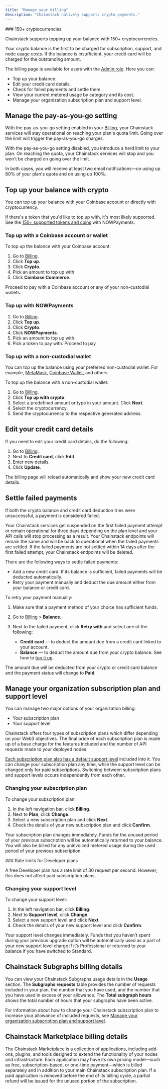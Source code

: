 ```yaml
---
title: "Manage your billing"
description: "Chainstack natively supports crypto payments."
---
```



<Info>
   ### 150+ cryptocurrencies

   Chainstack supports topping up your balance with 150+ cryptocurrencies.
</Info>

 Your crypto balance is the first to be charged for subscription, support, and node usage costs. If the balance is insufficient, your credit card will be charged for the outstanding amount.

 The billing page is available for users with the [Admin role](/docs/manage-your-organization#users-and-their-roles). Here you can:

 * Top up your balance.
 * Edit your credit card details.
 * Check for failed payments and settle them.
 * View your current metered usage by category and its cost.
 * Manage your organization subscription plan and support level.

 ## Manage the pay-as-you-go setting

 With the pay-as-you-go setting enabled in your [Billing](https://console.chainstack.com/user/settings/billing), your Chainstack services will stay operational on reaching your plan's quota limit. Going over the limit will trigger the pay-as-you-go charges.

 With the pay-as-you-go setting disabled, you introduce a hard limit to your plan. On reaching the quota, your Chainstack services will stop and you won't be charged on going over the limit.

 In both cases, you will receive at least two email notifications—on using up 80% of your plan's quota and on using up 100%.

 ## Top up your balance with crypto

 You can top up your balance with your Coinbase account or directly with cryptocurrency.

 If there's a token that you'd like to top up with, it's most likely supported. See the [150+ supported tokens and coins](https://nowpayments.io/supported-coins) with NOWPayments.

 ### Top up with a Coinbase account or wallet

 To top up the balance with your Coinbase account:

 1. Go to [Billing](https://console.chainstack.com/user/settings/billing).
2. Click **Top up**.
3. Click **Crypto**.
4. Pick an amount to top up with
5. Click **Coinbase Commerce**.

 Proceed to pay with a Coinbase account or any of your non-custodial wallets.

 ### Top up with NOWPayments

1. Go to [Billing](https://console.chainstack.com/user/settings/billing).
2. Click **Top up**.
3. Click **Crypto**.
4. Click **NOWPayments**.
5. Pick an amount to top up with.
6. Pick a token to pay with. Proceed to pay

 ### Top up with a non-custodial wallet

 You can top up the balance using your preferred non-custodial wallet. For example, [MetaMask](https://metamask.io/), [Coinbase Wallet](https://www.coinbase.com/wallet), and others.

 To top up the balance with a non-custodial wallet:

1. Go to [Billing](https://console.chainstack.com/user/settings/billing).
2. Click **Top up with crypto**.
3. Select a predefined amount or type in your amount. Click **Next**.
4. Select the cryptocurrency.
5. Send the cryptocurrency to the respective generated address.

 ## Edit your credit card details

 If you need to edit your credit card details, do the following:

1. Go to [Billing](https://console.chainstack.com/user/settings/billing).
2. Next to **Credit card**, click **Edit**.
3. Enter new details.
4. Click **Update**.

 The billing page will reload automatically and show your new credit card details.

 ## Settle failed payments

 If both the crypto balance and credit card deduction tries were unsuccessful, a payment is considered failed.

 Your Chainstack services get suspended on the first failed payment attempt or remain operational for three days depending on the plan level and your API calls will stop processing as a result. Your Chainstack endpoints will remain the same and will be back to operational when the failed payments are settled. If the failed payments are not settled within 14 days after the first failed attempt, your Chainstack endpoints will be deleted.

 There are the following ways to settle failed payments:

 * Add a new credit card. If its balance is sufficient, failed payments will be deducted automatically.
 * Retry your payment manually and deduct the due amount either from your balance or credit card.

 To retry your payment manually:

 1. Make sure that a payment method of your choice has sufficient funds.

 2. Go to [Billing](https://console.chainstack.com/user/settings/billing) > **Balance**.

 3. Next to the failed payment, click **Retry with** and select one of the following:

    * **Credit card** — to deduct the amount due from a credit card linked to your account.
    * **Balance** — to deduct the amount due from your crypto balance. See how to [top it up](/docs/manage-your-billing#top-up-your-balance-with-crypto).

 The amount due will be deducted from your crypto or credit card balance and the payment status will change to **Paid**.

 ## Manage your organization subscription plan and support level

 You can manage two major options of your organization billing:

 * Your subscription plan
 * Your support level

 Chainstack offers four types of subscription plans which differ depending on your Web3 objectives. The final price of each subscription plan is made up of a base charge for the features included and the number of API requests made to your deployed nodes.

 [Each subscription plan also has a default support level](https://chainstack.com/pricing/) included into it. You can change your subscription plan any time, while the support level can be changed only for paid subscriptions. Switching between subscription plans and support levels occurs independently from each other.

 ### Changing your subscription plan

 To change your subscription plan:

1. In the left navigation bar, click **Billing**.
2. Next to **Plan**, click **Change**.
3. Select a new subscription plan and click **Next**.
4. Check the details of your new subscription plan and click **Confirm**.

 Your subscription plan changes immediately. Funds for the unused period of your previous subscription will be automatically returned to your balance. You will also be billed for any uninvoiced metered usage during the used period of your previous subscription.

<Warning>
  ### Rate limits for Developer plans

  A free Developer plan has a rate limit of 30 request per second. However, this does not affect paid subscription plans.
</Warning>

### Changing your support level

 To change your support level:

1. In the left navigation bar, click **Billing**.
2. Next to **Support level**, click **Change**.
3. Select a new support level and click **Next**.
4. Check the details of your new support level and click **Confirm**.

 Your support level changes immediately. Funds that you haven’t spent during your previous upgrade option will be automatically used as a part of your new support level charge if it’s Professional or returned to your balance if you have switched to Standard.

 ## Chainstack Subgraphs billing details

 You can view your Chainstack Subgraphs usage details in the **Usage** section. The **Subgraphs requests** table provides the number of requests included in your plan, the number that you have used, and the number that you have used in excess of your allowance. The **Total subgraph hours** shows the total number of hours that your subgraphs have been active.

 For information about how to change your Chainstack subscription plan to increase your allowance of included requests, see [Manage your organization subscription plan and support level](#manage-your-organization-subscription-plan-and-support-level).

 ## Chainstack Marketplace billing details

 The Chainstack Marketplace is a collection of applications, including add-ons, plugins, and tools designed to extend the functionality of your nodes and infrastructure. Each application may have its own pricing model—such as free, subscription-based, or one-time payment—which is billed separately and in addition to your main Chainstack subscription plan. If a paid application is removed before the end of its billing cycle, a partial refund will be issued for the unused portion of the subscription.